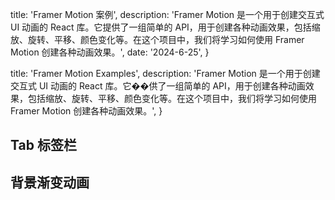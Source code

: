   title: 'Framer Motion 案例',
  description:
    'Framer Motion 是一个用于创建交互式 UI 动画的 React 库。它提供了一组简单的 API，用于创建各种动画效果，包括缩放、旋转、平移、颜色变化等。在这个项目中，我们将学习如何使用 Framer Motion 创建各种动画效果。',
  date: '2024-6-25',
}

  title: 'Framer Motion Examples',
  description:
    'Framer Motion 是一个用于创建交互式 UI 动画的 React 库。它��供了一组简单的 API，用于创建各种动画效果，包括缩放、旋转、平移、颜色变化等。在这个项目中，我们将学习如何使用 Framer Motion 创建各种动画效果。',
}


## Tab 标签栏

<CodePreview path="framer-motion/tab" />

## 背景渐变动画

<CodePreview path="framer-motion/background-gradient-animation" />
